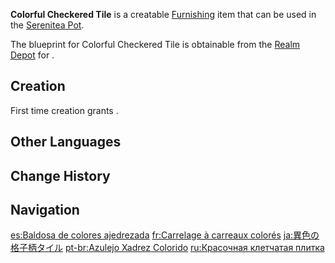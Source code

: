 {{Furnishing Infobox
|id             = 360202
|image          = Item Colorful Checkered Tile.png
|category       = Decoration
|subcategory    = Flooring
|quality        = 3
|adeptal_energy = 30
|description    = A flooring lined with tiles of different colors along the diagonal axes of the room is beautiful indeed, but it is prone to dazzling the eyes when the indoor lighting is too bright. Finding a reference point for placing furniture is also a lot of trouble, resulting in slanted placements for days.
|blueprint      = Realm Depot
}}
'''Colorful Checkered Tile''' is a creatable [[Furnishing]] item that can be used in the [[Serenitea Pot]].

The blueprint for Colorful Checkered Tile is obtainable from the [[Realm Depot]] for {{Item|Realm Currency|24|x=160}}.

==Creation==
First time creation grants {{Item|Trust|24|x=60}}.
{{Recipe
|type = Creation
|time = 14h
|White Iron Chunk = 4
|Blue Dye = 4
|Red Dye = 4
|sort = White Iron Chunk;Blue Dye;Red Dye
}}

==Other Languages==
{{Other Languages
|default_hidden = 1
|en      = Colorful Checkered Tile
|zhs     = 异色方格地砖
|zhs_rm  = Yìsè Fānggé Dìzhuān
|zht     = 異色方格地磚
|zht_rm  = Yìsè Fānggé Dìzhuān
|ja      = 異色の格子柄タイル
|ja_rm   = Ishoku no Koushigara Tairu
|ko      = 이색 사각 타일
|es      = Baldosa de colores ajedrezada
|fr      = Carrelage à carreaux colorés
|ru      = Красочная клетчатая плитка
|th      = กระเบื้องปูพื้นลายตาราง
|th_rm   = 
|vi      = Gạch Lát Nền Ca Rô
|de      = Bunt karierte Fliese
|id      = Ubin Kotak-Kotak Berwarna
|pt      = Azulejo Xadrez Colorido
|tr      = Damalı Zemin
|it      = Piastrella a scacchiera colorata
}}

==Change History==
{{Change History|1.5}}

==Navigation==
{{Furnishing Navbox|interior}}

[[es:Baldosa de colores ajedrezada]]
[[fr:Carrelage à carreaux colorés]]
[[ja:異色の格子柄タイル]]
[[pt-br:Azulejo Xadrez Colorido]]
[[ru:Красочная клетчатая плитка]]